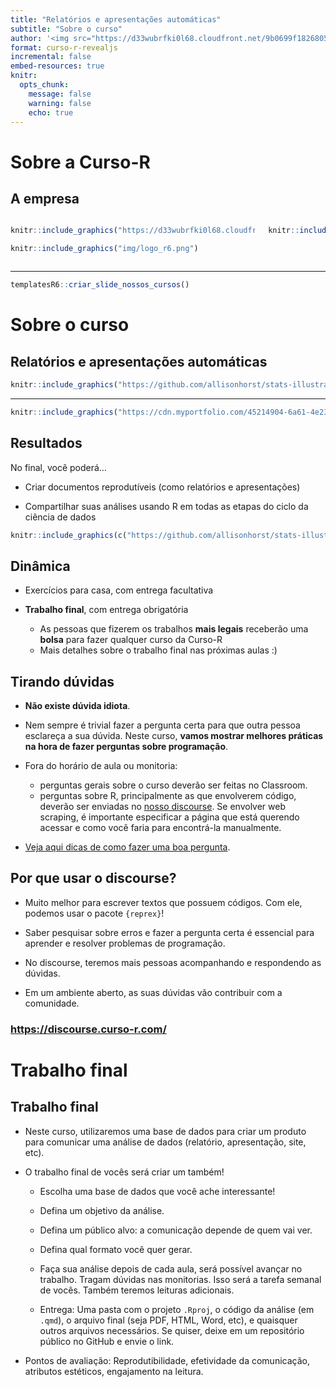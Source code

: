 ```yaml
---
title: "Relatórios e apresentações automáticas"
subtitle: "Sobre o curso"
author: '<img src="https://d33wubrfki0l68.cloudfront.net/9b0699f18268059bdd2e5c21538a29eade7cbd2b/67e5c/img/logo/cursor1-5.png" width="30%">'
format: curso-r-revealjs
incremental: false
embed-resources: true
knitr:
  opts_chunk: 
    message: false
    warning: false
    echo: true
---
```


# Sobre a Curso-R

## A empresa



:::: {.columns}

::: {.column width=50%"}

```r
knitr::include_graphics("https://d33wubrfki0l68.cloudfront.net/295643c6243701ae6a9bac3fb8ad467ff0ce3c84/d1785/img/logo/cursor1-41.png")
```


```r
knitr::include_graphics("img/logo_r6.png")
```

:::

::: {.column width="45%"}
```r
knitr::include_graphics("img/produtos.png")
```
:::

::::


---

```r
templatesR6::criar_slide_nossos_cursos()
```


# Sobre o curso


## Relatórios e apresentações automáticas


```r
knitr::include_graphics("https://github.com/allisonhorst/stats-illustrations/blob/main/openscapes/environmental-data-science-r4ds-general.png?raw=true")
```

---

```r
knitr::include_graphics("https://cdn.myportfolio.com/45214904-6a61-4e23-98d6-b140f8654a40/c2ef45f1-4a68-4c7a-a43f-bdcf0f90e104_rw_1920.png?h=89c4f4138772e8b374e21a814cc91b2f")
```


## Resultados


No final, você poderá...

- Criar documentos reprodutíveis (como relatórios e apresentações)

- Compartilhar suas análises usando R em todas as etapas do ciclo da ciência de dados


```r
knitr::include_graphics(c("https://github.com/allisonhorst/stats-illustrations/blob/main/rstats-artwork/reproducibility_court.png?raw=true"))

```




## Dinâmica

- Exercícios para casa, com entrega facultativa

- __Trabalho final__, com entrega obrigatória
    - As pessoas que fizerem os trabalhos __mais legais__ receberão uma __bolsa__ para fazer qualquer curso da Curso-R
    - Mais detalhes sobre o trabalho final nas próximas aulas :)



## Tirando dúvidas

- **Não existe dúvida idiota**.
 
- Nem sempre é trivial fazer a pergunta certa para que outra pessoa esclareça a sua dúvida. Neste curso, **vamos mostrar melhores práticas na hora de fazer perguntas sobre programação**.
 
- Fora do horário de aula ou monitoria:
  - perguntas gerais sobre o curso deverão ser feitas no Classroom.
  - perguntas sobre R, principalmente as que envolverem código, deverão ser enviadas no [nosso discourse](https://discourse.curso-r.com/). Se envolver web scraping, é importante especificar a página que está querendo acessar e como você faria para encontrá-la manualmente.

- [Veja aqui dicas de como fazer uma boa pergunta](https://discourse.curso-r.com/t/como-escrever-uma-boa-pergunta/542).


## Por que usar o discourse?

- Muito melhor para escrever textos que possuem códigos. Com ele, podemos usar o pacote `{reprex}`!

- Saber pesquisar sobre erros e fazer a pergunta certa é essencial para aprender e resolver problemas de programação.

- No discourse, teremos mais pessoas acompanhando e respondendo as dúvidas.

- Em um ambiente aberto, as suas dúvidas vão contribuir com a comunidade.


### <https://discourse.curso-r.com/>


# Trabalho final

## Trabalho final

- Neste curso, utilizaremos uma base de dados para criar um produto para comunicar uma análise de dados (relatório, apresentação, site, etc). 

- O trabalho final de vocês será criar um também!

  - Escolha uma base de dados que você ache interessante!
  
  - Defina um objetivo da análise.
  
  - Defina um público alvo: a comunicação depende de quem vai ver.
  
  - Defina qual formato você quer gerar.
  
  - Faça sua análise depois de cada aula, será possível avançar no trabalho. Tragam dúvidas nas monitorias. Isso será a tarefa semanal de vocês. Também teremos leituras adicionais.
  
  - Entrega: Uma pasta com o projeto `.Rproj`, o código da análise (em `.qmd`), o arquivo final (seja PDF, HTML, Word, etc), e quaisquer outros arquivos necessários. Se quiser, deixe em um repositório público no GitHub e envie o link.
  
- Pontos de avaliação: Reprodutibilidade, efetividade da comunicação, atributos estéticos, engajamento na leitura.


